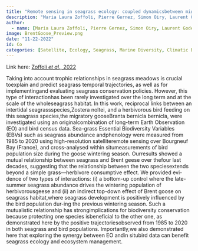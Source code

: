 ```yaml
---
title: "Remote sensing in seagrass ecology: coupled dynamicsbetween migratory herbivorous birds and intertidalmeadows observed by satellite during four decades"
description: "Maria Laura Zoffoli, Pierre Gernez, Simon Oiry, Laurent Godet, Śebastien Dalloyau, Bede Ffinian Rowe Davies & Laurent Barilĺ"
author:
  - name: [Maria Laura Zoffoli, Pierre Gernez, Simon Oiry, Laurent Godet, Śebastien Dalloyau,Bede Ffinian Rowe Davies & Laurent Barilĺe]
image: BrentGoose_Preview.png
date: "11-22-2022"
id: Co
categories: [Satellite, Ecology, Seagrass, Marine Diversity, Climatic Events, Remote Sensing, Co-Author]
---
```


Link here: [Zoffoli *et al.,* 2022](https://zslpublications.onlinelibrary.wiley.com/doi/epdf/10.1002/rse2.319)

Taking into account trophic relationships in seagrass meadows is crucial toexplain and predict seagrass temporal trajectories, as well as for implementingand evaluating seagrass conservation policies. However, this type of interactionhas been rarely investigated over the long term and at the scale of the wholeseagrass habitat. In this work, reciprocal links between an intertidal seagrassspecies,Zostera noltei, and a herbivorous bird feeding on this seagrass species,the migratory gooseBranta bernicla bernicla, were investigated using an originalcombination of long-term Earth Observation (EO) and bird census data. Sea-grass Essential Biodiversity Variables (EBVs) such as seagrass abundance andphenology were measured from 1985 to 2020 using high-resolution satelliteremote sensing over Bourgneuf Bay (France), and cross-analysed within situmeasurements of bird population size during the goose wintering season. Ourresults showed a mutual relationship between seagrass and Brent geese over thefour last decades, suggesting that the relationship between the two speciesextends beyond a simple grass—herbivore consumptive effect. We provided evi-dence of two types of interactions: (i) a bottom-up control where the late-summer seagrass abundance drives the wintering population of herbivorousgeese and (ii) an indirect top-down effect of Brent goose on seagrass habitat,where seagrass development is positively influenced by the bird population dur-ing the previous wintering season. Such a mutualistic relationship has strongimplications for biodiversity conservation because protecting one species isbeneficial to the other one, as demonstrated here by the positive trajectoriesobserved from 1985 to 2020 in both seagrass and bird populations. Importantly,we also demonstrated here that exploring the synergy between EO andin situbird data can benefit seagrass ecology and ecosystem management.

